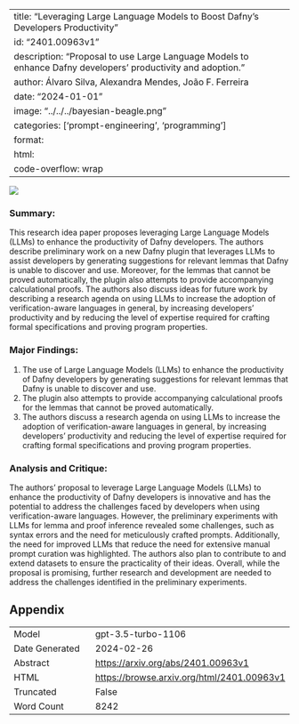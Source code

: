 
---
title: "Leveraging Large Language Models to Boost Dafny's Developers Productivity"
id: "2401.00963v1"
description: "Proposal to use Large Language Models to enhance Dafny developers' productivity and adoption."
author: Álvaro Silva, Alexandra Mendes, João F. Ferreira
date: "2024-01-01"
image: "../../../bayesian-beagle.png"
categories: ['prompt-engineering', 'programming']
format:
  html:
    code-overflow: wrap
---

![](../../../bayesian-beagle.png)

### **Summary:**
This research idea paper proposes leveraging Large Language Models (LLMs) to enhance the productivity of Dafny developers. The authors describe preliminary work on a new Dafny plugin that leverages LLMs to assist developers by generating suggestions for relevant lemmas that Dafny is unable to discover and use. Moreover, for the lemmas that cannot be proved automatically, the plugin also attempts to provide accompanying calculational proofs. The authors also discuss ideas for future work by describing a research agenda on using LLMs to increase the adoption of verification-aware languages in general, by increasing developers' productivity and by reducing the level of expertise required for crafting formal specifications and proving program properties.

### Major Findings:
1. The use of Large Language Models (LLMs) to enhance the productivity of Dafny developers by generating suggestions for relevant lemmas that Dafny is unable to discover and use.
2. The plugin also attempts to provide accompanying calculational proofs for the lemmas that cannot be proved automatically.
3. The authors discuss a research agenda on using LLMs to increase the adoption of verification-aware languages in general, by increasing developers' productivity and reducing the level of expertise required for crafting formal specifications and proving program properties.

### Analysis and Critique:
The authors' proposal to leverage Large Language Models (LLMs) to enhance the productivity of Dafny developers is innovative and has the potential to address the challenges faced by developers when using verification-aware languages. However, the preliminary experiments with LLMs for lemma and proof inference revealed some challenges, such as syntax errors and the need for meticulously crafted prompts. Additionally, the need for improved LLMs that reduce the need for extensive manual prompt curation was highlighted. The authors also plan to contribute to and extend datasets to ensure the practicality of their ideas. Overall, while the proposal is promising, further research and development are needed to address the challenges identified in the preliminary experiments.

## Appendix

|          |          |
|----------|----------|
| Model     | gpt-3.5-turbo-1106       |
| Date Generated     | 2024-02-26       |
| Abstract | [https://arxiv.org/abs/2401.00963v1](https://arxiv.org/abs/2401.00963v1)        |
| HTML     | [https://browse.arxiv.org/html/2401.00963v1](https://browse.arxiv.org/html/2401.00963v1)       |
| Truncated       | False       |
| Word Count       | 8242       |